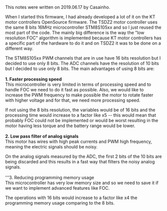 This notes were written on 2019.06.17 by Casainho.

When I started this firmware, I had already developed a lot of it on the KT motor controllers OpenSource firmware. The TSDZ2 motor controller uses the same 8 bits 16MHz microcontroller STM8S105xx and so I just reused the most part of the code. The mainly big difference is the way the "low resolution FOC" algorithm is implemented because KT motor controllers has a specific part of the hardware to do it and on TSDZ2 it was to be done on a different way.

The STM8S105xx PWM channels that are in use have 16 bits resolution but I decided to use only 8 bits. The ADC channels have the resolution of 10 bits but I decided to use only 8 bits. The main advantages of using 8 bits are:<br>
<br>
'''1. Faster processing speed'''<br>
This microcontroller is very limited in terms of processing speed and to handle FOC we need to do it fast as possible. Also, we would like to increase the PWM frequency to make possible the motor to rotate faster with higher voltage and for that, we need more processing speed.

If not using the 8 bits resolution, the variables would be of 16 bits and the processing time would increase to a factor like x5 -- this would mean that probably FOC could not be implemented or would be worst resulting in the motor having less torque and the battery range would be lower.<br><br>
'''2. Low pass filter of analog signals'''<br>
This motor has wires with high peak currents and PWM high frequency, meaning the electric signals should be noisy.

On the analog signals measured by the ADC, the first 2 bits of the 10 bits are being discarded and this results in a fast way that filters the noisy analog signals.<br><br>
'''3. Reducing programming memory usage<br>
This microcontroller has very low memory size and so we need to save it if we want to implement advanced features like FOC.

The operations with 16 bits would increase to a factor like x4 the programming memory usage comparing to the 8 bits.
<br>